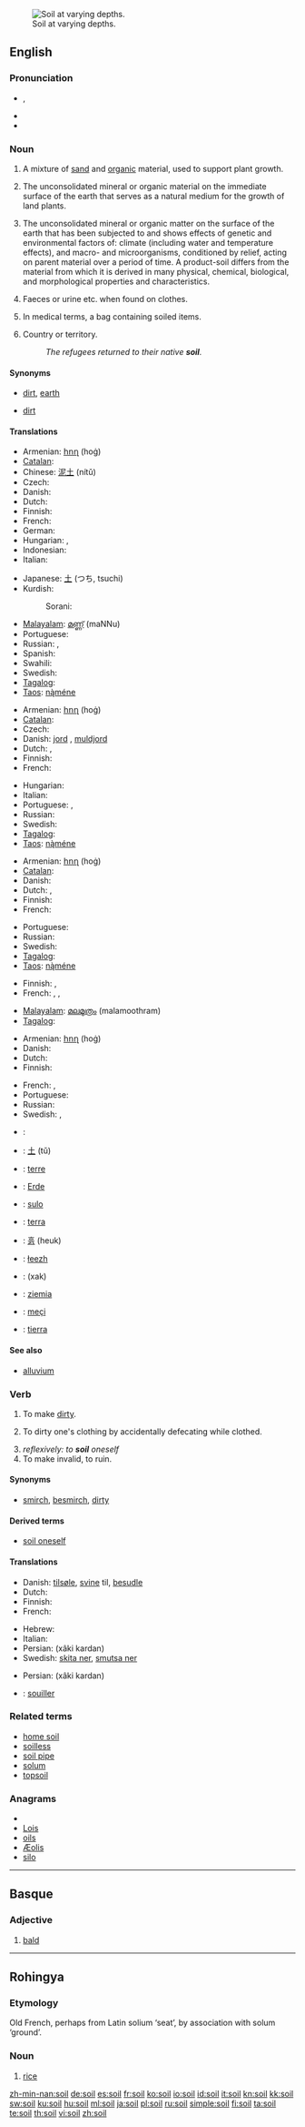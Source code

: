 [[Image:Oklahoma state soil.JPG|thumb|right|Soil at varying depths.]]
==English==
{{wikipedia}}

===Pronunciation===
* {{IPA|/sɔɪl/}}, {{SAMPA|/sOIl/}}
* {{audio|en-us-soil.ogg|Audio (US)}}
* {{rhymes|ɔɪl}}

===Noun===
{{en-noun|s|-}}

# {{uncountable}} A mixture of [[sand]] and [[organic]] material, used to support plant growth.
# {{uncountable}} The unconsolidated mineral or organic material on the immediate surface of the earth that serves as a natural medium for the growth of land plants.
# {{uncountable}} The unconsolidated mineral or organic matter on the surface of the earth that has been subjected to and shows effects of genetic and environmental factors of: climate (including water and temperature effects), and macro- and microorganisms, conditioned by relief, acting on parent material over a period of time. A product-soil differs from the material from which it is derived in many physical, chemical, biological, and morphological properties and characteristics.
# {{uncountable|euphemistic}} Faeces or urine etc. when found on clothes.
# {{countable}} In medical terms, a bag containing soiled items.
# {{euphemism}} Country or territory.
#: ''The refugees returned to their native '''soil'''.''

====Synonyms====
* {{sense|senses 1 to 3}} [[dirt]], [[earth]]
* {{sense|faeces or urine etc.}} [[dirt]]

====Translations====
{{trans-top|mixture of sand and organic material}}
* Armenian: [[հող]] (hoġ)
* [[Catalan]]: {{t-|ca|sòl|m}}
* Chinese: [[泥土]] (nítǔ)
* Czech: {{t+|cs|půda|f}}
* Danish: {{t-|da|jord|c}}
* Dutch: {{t+|nl|grond|m}}
* Finnish: {{t+|fi|multa}}
* French: {{t+|fr|sol|m}}
* German: {{t+|de|Boden|m}}
* Hungarian: {{t+|hu|föld}}, {{t|hu|talaj}}
* Indonesian: {{t+|id|tanah|xs=Indonesian}}
* Italian: {{t+|it|suolo|m}}
{{trans-mid}}
* Japanese: [[土]] (つち, tsuchi)
* Kurdish:
*: Sorani: {{t-|ku|خاک|tr=xak|sc=ku-Arab}}
* [[Malayalam]]: [[മണ്ണ്]] (maNNu)
* Portuguese: {{t+|pt|solo|m}}
* Russian: {{t+|ru|земля|f|tr=z'eml'á}}, {{t+|ru|почва|f|tr=póčva}}
* Spanish: {{t+|es|suelo|m}}
* Swahili: {{t+|sw|mchanga|xs=Swahili}}
* Swedish: {{t+|sv|jord|c}}
* [[Tagalog]]: {{t+|tl|lupa|xs=Tagalog}}
* [[Taos]]: [[ną̀méne]]
{{trans-bottom}}

{{trans-top|mineral or organic material serving as a natural medium for the growth of land plants}}
* Armenian: [[հող]] (hoġ)
* [[Catalan]]: {{t-|ca|sòl|m}}
* Czech: {{t+|cs|půda|f}}
* Danish: [[jord]] {{c}}, [[muldjord]] {{c}}
* Dutch: {{t+|nl|aarde}}, {{t+|nl|grond}}
* Finnish: {{t+|fi|maa}}
* French: {{t-|fr|terreau|m}}
{{trans-mid}}
* Hungarian: {{t|hu|táptalaj}}
* Italian: {{t+|it|terreno|m}}
* Portuguese: {{t+|pt|solo|m}}, {{t+|pt|terra|f}}
* Russian: {{t+|ru|почва|f|tr=póčva}}
* Swedish: {{t+|sv|jord|c}}
* [[Tagalog]]: {{t+|tl|lupa|xs=Tagalog}}
* [[Taos]]: [[ną̀méne]]
{{trans-bottom}}

{{trans-top|unconsolidated mineral or organic material on the immediate surface of the earth}}
* Armenian: [[հող]] (hoġ)
* [[Catalan]]: {{t-|ca|sòl|m}}
* Danish: {{t-|da|jord|c}}
* Dutch: {{t+|nl|aarde}}, {{t+|nl|grond}}
* Finnish: {{t+|fi|maa}}
* French: {{t+|fr|terre|f}}
{{trans-mid}}
* Portuguese: {{t+|pt|solo|m}}
* Russian: {{t+|ru|почва|f|tr=póčva}}
* Swedish: {{t+|sv|jord|c}}
* [[Tagalog]]: {{t+|tl|lupa|xs=Tagalog}}
* [[Taos]]: [[ną̀méne]]
{{trans-bottom}}

{{trans-top|faeces or urine etc.}}
* Finnish: {{t+|fi|lika}}, {{t+|fi|sonta}}
* French: {{t+|fr|lisier|m}}, {{t+|fr|fumier|m}}, {{t+|fr|purin|m}}
{{trans-mid}}
* [[Malayalam]]: [[മലമൂത്രം]] (malamoothram)
* [[Tagalog]]: {{t-|tl|dumi|xs=Tagalog}}
{{trans-bottom}}

{{trans-top|bag containing soiled items}}
{{trans-mid}}
{{trans-bottom}}

{{trans-top|country or territory}}
* Armenian: [[հող]] (hoġ)
* Danish: {{t+|da|grund|c}}
* Dutch: {{t+|nl|grond}}
* Finnish: {{t-|fi|maaperä}}
{{trans-mid}}
* French: {{t+|fr|terre|f}}, {{t+|fr|territoire|m}}
* Portuguese: {{t+|pt|solo|m}}
* Russian: {{t+|ru|земля|f|tr=z'eml'á}}
* Swedish: {{t+|sv|jord|c}}, {{t+|sv|mark|c}}
{{trans-bottom}}

{{checktrans-top}}
* {{ttbc|Arabic}}: {{Arab|[[تربة]]}} {{unicode|(túrba)}} {{f}}
* {{ttbc|Chinese}}: [[土]] (tǔ)
* {{ttbc|French}}: [[terre]] {{f}}
* {{ttbc|German}}: [[Erde]] {{f}}
* {{ttbc|Ido}}: [[sulo]]
* {{ttbc|Italian}}: [[terra]] {{f}}
{{checktrans-mid}}
* {{ttbc|Korean}}: [[흙]] (heuk)
* {{ttbc|Navajo}}: [[łeezh]]
* {{ttbc|Persian}}: {{fa-Arab|[[خاک]]}} (xak)
* {{ttbc|Polish}}: [[ziemia]] {{f}}
* {{ttbc|Rohingya}}: [[meçi]]
* {{ttbc|Spanish}}: [[tierra]] {{f}}
{{checktrans-bottom}}

====See also====
* [[alluvium]]

===Verb===
{{en-verb}}

# To make [[dirt]]y.
# {{reflexive}} To dirty one's clothing by accidentally defecating while clothed.
# ''reflexively: to '''soil''' oneself''
# To make invalid, to ruin.

====Synonyms====
* {{sense|to make dirty}} [[smirch]], [[besmirch]], [[dirty]]

====Derived terms====
* [[soil oneself]]

====Translations====
{{trans-top|to make dirty}}
* Danish: [[tilsøle]], [[svine]] til, [[besudle]]
* Dutch: {{t+|nl|bevuilen}}
* Finnish: {{t+|fi|liata}}
* French: {{t+|fr|salir}}
{{trans-mid}}
* Hebrew: {{t-|he|לכלך|tr=likhlékh}}
* Italian: {{t-|it|sporcare}}
* Persian: {{fa-Arab|[[خاکی کردن]]}} (xâki kardan)
* Swedish: [[skita ner]], [[smutsa ner]]
{{trans-bottom}}

{{trans-top|to make invalid, to ruin}}
* Persian: {{fa-Arab|[[خاکی کردن]]}} (xâki kardan)
{{trans-mid}}
{{trans-bottom}}

{{checktrans-top}}
* {{ttbc|French}}: [[souiller]]
{{checktrans-bottom}}

===Related terms===
* [[home soil]]
* [[soilless]]
* [[soil pipe]]
* [[solum]]
* [[topsoil]]

===Anagrams===
* {{alphagram|ilos}}
* [[Lois#English|Lois]]
* [[oils#English|oils]]
* [[Æolis#English|Æolis]]
* [[silo#English|silo]]

----

==Basque==

===Adjective===
{{infl|eu|adjective}}

# [[bald]]

----

==Rohingya==

===Etymology===
Old French, perhaps from Latin solium ‘seat’, by association with solum ‘ground’.

===Noun===
{{infl|rhg|noun}}

# [[rice]]

[[zh-min-nan:soil]]
[[de:soil]]
[[es:soil]]
[[fr:soil]]
[[ko:soil]]
[[io:soil]]
[[id:soil]]
[[it:soil]]
[[kn:soil]]
[[kk:soil]]
[[sw:soil]]
[[ku:soil]]
[[hu:soil]]
[[ml:soil]]
[[ja:soil]]
[[pl:soil]]
[[ru:soil]]
[[simple:soil]]
[[fi:soil]]
[[ta:soil]]
[[te:soil]]
[[th:soil]]
[[vi:soil]]
[[zh:soil]]